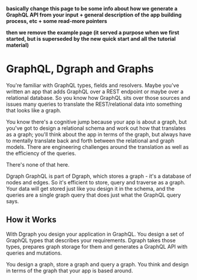 **basically change this page to be some info about how we generate a GraphQL API from your input + general description of the app building process, etc + some read-more pointers**

**then we remove the example page (it served a purpose when we first started, but is superseded by the new quick start and all the tutorial  material)**

# GraphQL, Dgraph and Graphs

You're familiar with GraphQL types, fields and resolvers.  Maybe you've written an app that adds GraphQL over a REST endpoint or maybe over a relational database.  So you know how GraphQL sits over those sources and issues many queries to translate the REST/relational data into something that looks like a graph.  

You know there's a cognitive jump because your app is about a graph, but you've got to design a relational schema and work out how that translates as a graph; you'll think about the app in terms of the graph, but always have to mentally translate back and forth between the relational and graph models.  There are engineering challenges around the translation as well as the efficiency of the queries.  

There's none of that here.  

Dgraph GraphQL is part of Dgraph, which stores a graph - it's a database of nodes and edges.  So it's efficient to store, query and traverse as a graph.  Your data will get stored just like you design it in the schema, and the queries are a single graph query that does just what the GraphQL query says.


## How it Works

With Dgraph you design your application in GraphQL.  You design a set of GraphQL types that describes your requirements.  Dgraph takes those types, prepares graph storage for them and generates a GraphQL API with queries and mutations.

You design a graph, store a graph and query a graph.  You think and design in terms of the graph that your app is based around.




